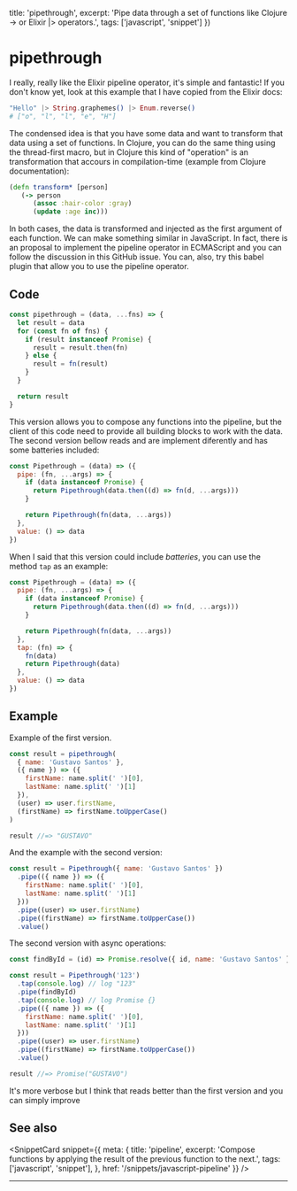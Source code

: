 
  title: 'pipethrough',
  excerpt: 'Pipe data through a set of functions like Clojure -> or Elixir |> operators.',
  tags: ['javascript', 'snippet']
})

# pipethrough

I really, really like the Elixir pipeline operator, it's simple and fantastic! If you don't know yet, look at this example that I have copied from the <OuterLink href="https://hexdocs.pm/elixir/Kernel.html#%7C%3E/2">Elixir docs</OuterLink>:

```elixir
"Hello" |> String.graphemes() |> Enum.reverse()
# ["o", "l", "l", "e", "H"]
```

The condensed idea is that you have some data and want to transform that data using a set of functions. In Clojure, you can do the same thing using the thread-first macro, but in Clojure this kind of "operation" is an transformation that accours in compilation-time (<OuterLink href="https://clojure.org/guides/threading_macros">example from Clojure documentation</OuterLink>):

```clj
(defn transform* [person]
   (-> person
      (assoc :hair-color :gray)
      (update :age inc)))
```

In both cases, the data is transformed and injected as the first argument of each function. We can make something similar in JavaScript. In fact, there is an proposal to implement the pipeline operator in ECMAScript and you can follow the discussion in <OuterLink href="https://github.com/tc39/proposal-pipeline-operator">this GitHub issue</OuterLink>. You can, also, try <OuterLink href="https://babeljs.io/docs/en/babel-plugin-proposal-pipeline-operator">this babel plugin</OuterLink> that allow you to use the pipeline operator.

## Code

```js
const pipethrough = (data, ...fns) => {
  let result = data
  for (const fn of fns) {
    if (result instanceof Promise) {
      result = result.then(fn)
    } else {
      result = fn(result)
    }
  }

  return result
}
```



This version allows you to compose any functions into the pipeline, but the client of this code need to provide all building blocks to work with the data. The second version bellow reads and are implement diferently and has some batteries included:

```js
const Pipethrough = (data) => ({
  pipe: (fn, ...args) => {
    if (data instanceof Promise) {
      return Pipethrough(data.then((d) => fn(d, ...args)))
    }

    return Pipethrough(fn(data, ...args))
  },
  value: () => data
})
```

When I said that this version could include *batteries*, you can use the method `tap` as an example:

```js
const Pipethrough = (data) => ({
  pipe: (fn, ...args) => {
    if (data instanceof Promise) {
      return Pipethrough(data.then((d) => fn(d, ...args)))
    }

    return Pipethrough(fn(data, ...args))
  },
  tap: (fn) => {
    fn(data)
    return Pipethrough(data)
  },
  value: () => data
})
```

## Example

Example of the first version.

```js
const result = pipethrough(
  { name: 'Gustavo Santos' },
  ({ name }) => ({
    firstName: name.split(' ')[0],
    lastName: name.split(' ')[1]
  }),
  (user) => user.firstName,
  (firstName) => firstName.toUpperCase()
)

result //=> "GUSTAVO"
```

And the example with the second version:

```js
const result = Pipethrough({ name: 'Gustavo Santos' })
  .pipe(({ name }) => ({
    firstName: name.split(' ')[0],
    lastName: name.split(' ')[1]
  }))
  .pipe((user) => user.firstName)
  .pipe((firstName) => firstName.toUpperCase())
  .value()
```

The second version with async operations:

```js
const findById = (id) => Promise.resolve({ id, name: 'Gustavo Santos' })

const result = Pipethrough('123')
  .tap(console.log) // log "123"
  .pipe(findById)
  .tap(console.log) // log Promise {}
  .pipe(({ name }) => ({
    firstName: name.split(' ')[0],
    lastName: name.split(' ')[1]
  }))
  .pipe((user) => user.firstName)
  .pipe((firstName) => firstName.toUpperCase())
  .value()

result //=> Promise("GUSTAVO")
```

It's more verbose but I think that reads better than the first version and you can simply improve


## See also

<SnippetCard snippet={{
  meta: {
    title: 'pipeline',
    excerpt: 'Compose functions by applying the result of the previous function to the next.',
    tags: ['javascript', 'snippet'],
  },
  href: '/snippets/javascript-pipeline'
}} />

---

